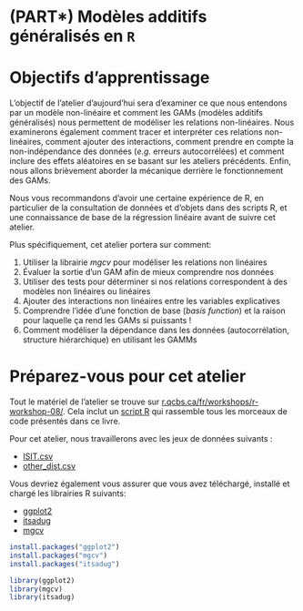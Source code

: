 # (PART\*) Modèles additifs généralisés en `R` {-}

# Objectifs d'apprentissage

L'objectif de l'atelier d'aujourd'hui sera d'examiner
ce que nous entendons par un modèle non-linéaire et comment les GAMs
(modèles additifs généralisés) nous permettent de modéliser les
relations non-linéaires. Nous examinerons également comment tracer et
interpréter ces relations non-linéaires, comment ajouter des
interactions, comment prendre en compte la non-indépendance des données
(*e.g.* erreurs autocorrélées) et comment inclure des effets aléatoires
en se basant sur les ateliers précédents. Enfin, nous allons brièvement
aborder la mécanique derrière le fonctionnement des GAMs.

Nous vous recommandons d'avoir une certaine expérience de R, en particulier de la consultation de données et d'objets dans des scripts R, et une connaissance de base de la régression linéaire avant de suivre cet atelier.

Plus spécifiquement, cet atelier portera sur comment:

1.  Utiliser la librairie *mgcv* pour modéliser les relations non
    linéaires
2.  Évaluer la sortie d'un GAM afin de mieux comprendre nos données
3.  Utiliser des tests pour déterminer si nos relations correspondent à
    des modèles non linéaires ou linéaires
4.  Ajouter des interactions non linéaires entre les variables
    explicatives
5.  Comprendre l'idée d'une fonction de base (*basis function*) et la
    raison pour laquelle ça rend les GAMs si puissants !
6.  Comment modéliser la dépendance dans les données (autocorrélation,
    structure hiérarchique) en utilisant les GAMMs


# Préparez-vous pour cet atelier

Tout le matériel de l'atelier se trouve sur [r.qcbs.ca/fr/workshops/r-workshop-08/](https://r.qcbs.ca/fr/workshops/r-workshop-08/). Cela inclut un [script R](https://r.qcbs.ca/workshop08/book-fr/workshop08-script-fr.R) qui rassemble tous les morceaux de code présentés dans ce livre.

Pour cet atelier, nous travaillerons avec les jeux de données suivants :

* [ISIT.csv](https://r.qcbs.ca/workshop08/pres-en/data/ISIT.csv) 
* [other_dist.csv](https://r.qcbs.ca/workshop08/pres-en/data/other_dist.csv) 

Vous devriez également vous assurer que vous avez téléchargé, installé et chargé les librairies R suivants:

* [ggplot2](https://cran.r-project.org/package=ggplot2)
* [itsadug](https://cran.r-project.org/package=itsadug)
* [mgcv](https://cran.r-project.org/package=mgcv)

```r
install.packages("ggplot2")
install.packages("mgcv")
install.packages("itsadug")

library(ggplot2)
library(mgcv)
library(itsadug)
```

